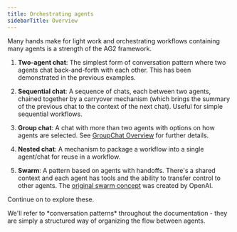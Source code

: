 ```yaml
---
title: Orchestrating agents
sidebarTitle: Overview
---
```


Many hands make for light work and orchestrating workflows containing many agents is a strength of the AG2 framework.

1. **Two-agent chat**: The simplest form of conversation pattern where two agents chat back-and-forth with each other. This has been demonstrated in the previous examples.

2. **Sequential chat**: A sequence of chats, each between two agents, chained together by a carryover mechanism (which brings the summary of the previous chat to the context of the next chat). Useful for simple sequential workflows.

3. **Group chat**: A chat with more than two agents with options on how agents are selected. See [GroupChat Overview](/docs/user-guide/advanced-concepts/groupchat/groupchat) for further details.

4. **Nested chat**: A mechanism to package a workflow into a single agent/chat for reuse in a workflow.

5. **Swarm**: A pattern based on agents with handoffs. There's a shared context and each agent has tools and the ability to transfer control to other agents. The [original swarm concept](https://github.com/openai/swarm) was created by OpenAI.

Continue on to explore these.

<Note>
We'll refer to *conversation patterns* throughout the documentation - they are simply a structured way of organizing the flow between agents.
</Note>
